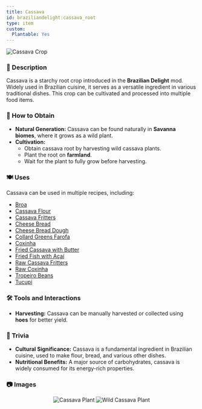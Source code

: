 ```yaml
---
title: Cassava
id: braziliandelight:cassava_root
type: item
custom:
  Plantable: Yes
---
```


<img src="https://github.com/danbrown/deltaboxwiki/blob/main/docs/braziliandelight/.assets/images/brazilliandelight/crops/cassava_crop.png?raw=true" alt="Cassava Crop"/>

### 📜 Description
Cassava is a starchy root crop introduced in the **Brazilian Delight** mod. Widely used in Brazilian cuisine, it serves as a versatile ingredient in various traditional dishes. This crop can be cultivated and processed into multiple food items.

### 🌾 How to Obtain
- **Natural Generation:** Cassava can be found naturally in **Savanna biomes**, where it grows as a wild plant.
- **Cultivation:**
  - Obtain cassava root by harvesting wild cassava plants.
  - Plant the root on **farmland**.
  - Wait for the plant to fully grow before harvesting.

### 🍽️ Uses
Cassava can be used in multiple recipes, including:
- [Broa](https://moddedmc.wiki/en/project/braziliandelight/docs/recipes)
- [Cassava Flour](https://moddedmc.wiki/en/project/braziliandelight/docs/recipes)
- [Cassava Fritters](https://moddedmc.wiki/en/project/braziliandelight/docs/recipes)
- [Cheese Bread](https://moddedmc.wiki/en/project/braziliandelight/docs/recipes)
- [Cheese Bread Dough](https://moddedmc.wiki/en/project/braziliandelight/docs/recipes)
- [Collard Greens Farofa](https://moddedmc.wiki/en/project/braziliandelight/docs/recipes)
- [Coxinha](https://moddedmc.wiki/en/project/braziliandelight/docs/recipes)
- [Fried Cassava with Butter](https://moddedmc.wiki/en/project/braziliandelight/docs/recipes)
- [Fried Fish with Açaí](https://moddedmc.wiki/en/project/braziliandelight/docs/recipes)
- [Raw Cassava Fritters](https://moddedmc.wiki/en/project/braziliandelight/docs/recipes)
- [Raw Coxinha](https://moddedmc.wiki/en/project/braziliandelight/docs/recipes)
- [Tropeiro Beans](https://moddedmc.wiki/en/project/braziliandelight/docs/recipes)
- [Tucupi](https://moddedmc.wiki/en/project/braziliandelight/docs/recipes)

### 🛠️ Tools and Interactions
- **Harvesting:** Cassava can be manually harvested or collected using **hoes** for better yield.

### 📌 Trivia
- **Cultural Significance:** Cassava is a fundamental ingredient in Brazilian cuisine, used to make flour, bread, and various other dishes.
- **Nutritional Benefits:** A major source of carbohydrates, cassava is widely consumed for its energy-rich properties.

### 📷 Images

<p align="center">
    <img src="https://github.com/danbrown/deltaboxwiki/blob/main/docs/braziliandelight/.assets/images/brazilliandelight/crops/nature/cassava_nature.png?raw=true" alt="Cassava Plant" style={{width: "247px", height: "134px", imageRendering: "pixelated", marginRight: "8px"}}/>
    <img src="https://github.com/danbrown/deltaboxwiki/blob/main/docs/braziliandelight/.assets/images/brazilliandelight/crops/nature/wild_cassava_nature.png?raw=true" alt="Wild Cassava Plant" style={{width: "247px", height: "134px", imageRendering: "pixelated", marginLeft: "8px"}}/>
</p>